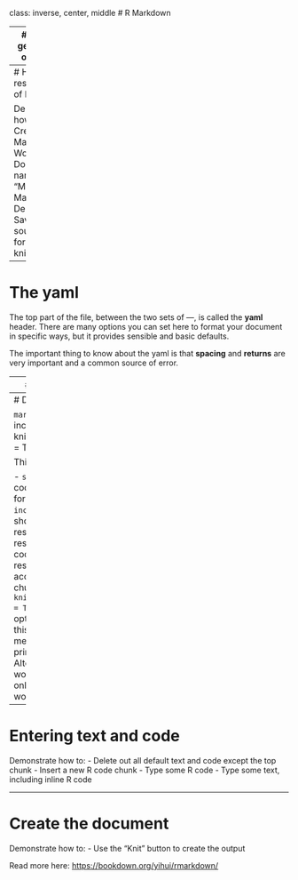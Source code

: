 class: inverse, center, middle
# R Markdown


---
# How to get results out of R?

Copy and paste is **not reproducible** and **prone to errors**.

One of the benefits of RStudio is seamless integration of R Markdown.

Go to File > New File > R Markdown...

You will see options to create a:
- Document
- Presentation
- Shiny
- From Template 


---
# How to get results out of R?

Demonstrate how to:
- Create an R Markdown Word Document named "MMED R Markdown Demo"
- Save the source file for later knitting


---
# The yaml

The top part of the file, between the two sets of ---, is called the **yaml** header. 
There are many options you can set here to format your document in specific ways, but it provides sensible and basic defaults. 

The important thing to know about the yaml is that **spacing** and **returns** are very important and a common source of error.


---
# The document body

The document comes pre-filled with some default information to get you started.

Two main areas:
1. Text written in markdown. Look up markdown options to see how to create headers, bold, italic, links, etc.
2. Code written inside code chunks


---
# Default top code chunk

````markdown
`r ''````{r setup, include=FALSE}
knitr::opts_chunk$set(echo = TRUE)
```
````

Things to note:

- `setup` is the name of this code chunk. Can be used for code navigation.
- `include=FALSE` tells R not to show the code or the results of the code in the resulting document. The code is still run and any results produced can be accessed by later code chunks.
- `knitr::opts_chunk$set(echo = TRUE)` is setting some an option for all code chunks in this file
- `echo = TRUE` means that code will be printed in the finished file. 
- Alternatively, `echo = FALSE` would suppress code and only the results of code would be in the finished file.


---
# Entering text and code

Demonstrate how to:
- Delete out all default text and code except the top chunk
- Insert a new R code chunk
- Type some R code
- Type some text, including inline R code


---
# Create the document

Demonstrate how to:
- Use the "Knit" button to create the output

Read more here: [https://bookdown.org/yihui/rmarkdown/](https://bookdown.org/yihui/rmarkdown/)





